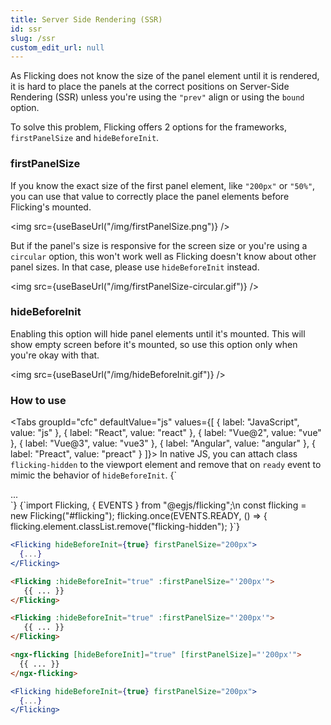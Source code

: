 ```yaml
---
title: Server Side Rendering (SSR)
id: ssr
slug: /ssr
custom_edit_url: null
---
```



As Flicking does not know the size of the panel element until it is rendered, it is hard to place the panels at the correct positions on Server-Side Rendering (SSR) unless you're using the `"prev"` align or using the `bound` option.

To solve this problem, Flicking offers 2 options for the frameworks, `firstPanelSize` and `hideBeforeInit`.

### firstPanelSize
If you know the exact size of the first panel element, like `"200px"` or `"50%"`, you can use that value to correctly place the panel elements before Flicking's mounted.

<img src={useBaseUrl("/img/firstPanelSize.png")} />

But if the panel's size is responsive for the screen size or you're using a `circular` option, this won't work well as Flicking doesn't know about other panel sizes.
In that case, please use `hideBeforeInit` instead.

<img src={useBaseUrl("/img/firstPanelSize-circular.gif")} />

### hideBeforeInit
Enabling this option will hide panel elements until it's mounted.
This will show empty screen before it's mounted, so use this option only when you're okay with that.

<img src={useBaseUrl("/img/hideBeforeInit.gif")} />

### How to use
<Tabs
  groupId="cfc"
  defaultValue="js"
  values={[
    { label: "JavaScript", value: "js" },
    { label: "React", value: "react" },
    { label: "Vue@2", value: "vue" },
    { label: "Vue@3", value: "vue3" },
    { label: "Angular", value: "angular" },
    { label: "Preact", value: "preact" }
  ]}>
  <TabItem value="js">
    In native JS, you can attach class `flicking-hidden` to the viewport element and remove that on `ready` event to mimic the behavior of `hideBeforeInit`.
    <CodeBlock className="html" title="html">
{`<div id="flicking" class="flicking-viewport flicking-hidden">
  <div class="flicking-camera">
    ...
  </div>
</div>`}
    </CodeBlock>
    <CodeBlock className="js" title="js">
{`import Flicking, { EVENTS } from "@egjs/flicking";\n
const flicking = new Flicking("#flicking");
flicking.once(EVENTS.READY, () => {
  flicking.element.classList.remove("flicking-hidden");
}`}
    </CodeBlock>
  </TabItem>
  <TabItem value="react">

```jsx
<Flicking hideBeforeInit={true} firstPanelSize="200px">
  {...}
</Flicking>
```

  </TabItem>
  <TabItem value="vue">

```html
<Flicking :hideBeforeInit="true" :firstPanelSize="'200px'">
   {{ ... }}
</Flicking>
```

  </TabItem>
  <TabItem value="vue3">

```html
<Flicking :hideBeforeInit="true" :firstPanelSize="'200px'">
   {{ ... }}
</Flicking>
```

  </TabItem>
  <TabItem value="angular">

```html
<ngx-flicking [hideBeforeInit]="true" [firstPanelSize]="'200px'">
  {{ ... }}
</ngx-flicking>
```

  </TabItem>
  <TabItem value="preact">

```jsx
<Flicking hideBeforeInit={true} firstPanelSize="200px">
  {...}
</Flicking>
```

  </TabItem>
</Tabs>
